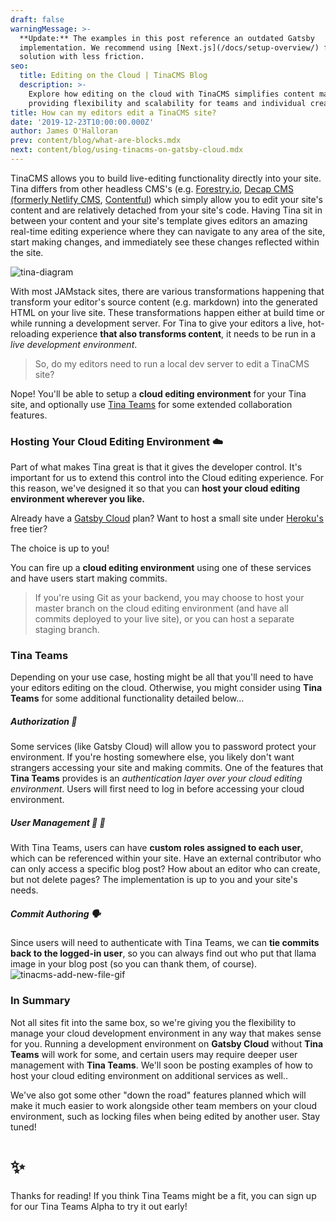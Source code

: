 ```yaml
---
draft: false
warningMessage: >-
  **Update:** The examples in this post reference an outdated Gatsby
  implementation. We recommend using [Next.js](/docs/setup-overview/) for a
  solution with less friction.
seo:
  title: Editing on the Cloud | TinaCMS Blog
  description: >-
    Explore how editing on the cloud with TinaCMS simplifies content management,
    providing flexibility and scalability for teams and individual creators.
title: How can my editors edit a TinaCMS site?
date: '2019-12-23T10:00:00.000Z'
author: James O'Halloran
prev: content/blog/what-are-blocks.mdx
next: content/blog/using-tinacms-on-gatsby-cloud.mdx
---
```


TinaCMS allows you to build live-editing functionality directly into your site. Tina differs from other headless CMS's (e.g. [Forestry.io](https://forestry.io), [Decap CMS (formerly Netlify CMS](https://decapcms.org/docs/intro), [Contentful](https://contentful.com)) which simply allow you to edit your site's content and are relatively detached from your site's code. Having Tina sit in between your content and your site's template gives editors an amazing real-time editing experience where they can navigate to any area of the site, start making changes, and immediately see these changes reflected within the site.

![tina-diagram](/img/how_tina_works_asset.png)

With most JAMstack sites, there are various transformations happening that transform your editor's source content (e.g. markdown) into the generated HTML on your live site. These transformations happen either at build time or while running a development server. For Tina to give your editors a live, hot-reloading experience **that also transforms content**, it needs to be run in a _live development environment_.

> So, do my editors need to run a local dev server to edit a TinaCMS site?

Nope! You'll be able to setup a **cloud editing environment** for your Tina site, and optionally use [Tina Teams](https://tina.io/cms-for-teams/) for some extended collaboration features.

### Hosting Your Cloud Editing Environment ☁️

Part of what makes Tina great is that it gives the developer control. It's important for us to extend this control into the Cloud editing experience. For this reason, we've designed it so that you can **host your cloud editing environment wherever you like.**

Already have a [Gatsby Cloud](https://www.gatsbyjs.com/) plan?
Want to host a small site under [Heroku's](https://www.heroku.com) free tier?

The choice is up to you!

You can fire up a **cloud editing environment** using one of these services and have users start making commits.

> If you're using Git as your backend, you may choose to host your master branch on the cloud editing environment (and have all commits deployed to your live site), or you can host a separate staging branch.

### Tina Teams

Depending on your use case, hosting might be all that you'll need to have your editors editing on the cloud. Otherwise, you might consider using **Tina Teams** for some additional functionality detailed below\...

##### Authorization 👤

Some services (like Gatsby Cloud) will allow you to password protect your environment. If you're hosting somewhere else, you likely don't want strangers accessing your site and making commits. One of the features that **Tina Teams** provides is an _authentication layer over your cloud editing environment_. Users will first need to log in before accessing your cloud environment.

##### User Management 👨 👩

With Tina Teams, users can have **custom roles assigned to each user**, which can be referenced within your site.
Have an external contributor who can only access a specific blog post? How about an editor who can create, but not delete pages? The implementation is up to you and your site's needs.

##### Commit Authoring 🗣️

Since users will need to authenticate with Tina Teams, we can **tie commits back to the logged-in user**, so you can always find out who put that llama image in your blog post (so you can thank them, of course).
![tinacms-add-new-file-gif](/img/rico-replacement.jpg)

### In Summary

Not all sites fit into the same box, so we're giving you the flexibility to manage your cloud development environment in any way that makes sense for you. Running a development environment on **Gatsby Cloud** without **Tina Teams** will work for some, and certain users may require deeper user management with **Tina Teams**. We'll soon be posting examples of how to host your cloud editing environment on additional services as well..

We've also got some other "down the road" features planned which will make it much easier to work alongside other team members on your cloud environment, such as locking files when being edited by another user. Stay tuned!

# ✨

Thanks for reading! If you think Tina Teams might be a fit, you can sign up for our Tina Teams Alpha to try it out early!
